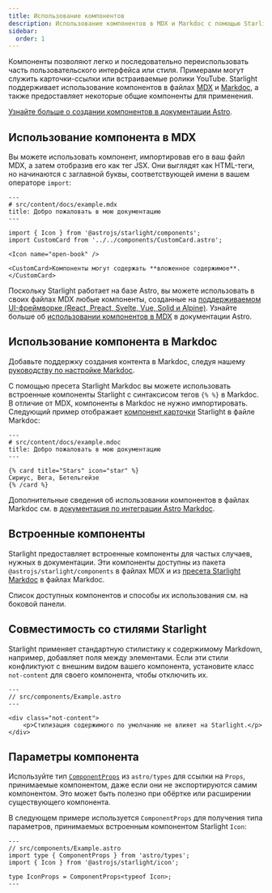 ```yaml
---
title: Использование компонентов
description: Использование компонентов в MDX и Markdoc с помощью Starlight.
sidebar:
  order: 1
---
```


Компоненты позволяют легко и последовательно переиспользовать часть пользовательского интерфейса или стиля.
Примерами могут служить карточки-ссылки или встраиваемые ролики YouTube.
Starlight поддерживает использование компонентов в файлах [MDX](https://mdxjs.com/) и [Markdoc](https://markdoc.dev/), а также предоставляет некоторые общие компоненты для применения.

[Узнайте больше о создании компонентов в документации Astro](https://docs.astro.build/ru/core-concepts/astro-components/).

## Использование компонента в MDX

Вы можете использовать компонент, импортировав его в ваш файл MDX, а затем отобразив его как тег JSX.
Они выглядят как HTML-теги, но начинаются с заглавной буквы, соответствующей имени в вашем операторе `import`:

```mdx
---
# src/content/docs/example.mdx
title: Добро пожаловать в мою документацию
---

import { Icon } from '@astrojs/starlight/components';
import CustomCard from '../../components/CustomCard.astro';

<Icon name="open-book" />

<CustomCard>Компоненты могут содержать **вложенное содержимое**.</CustomCard>
```

Поскольку Starlight работает на базе Astro, вы можете использовать в своих файлах MDX любые компоненты, созданные на [поддерживаемом UI-фреймворке (React, Preact, Svelte, Vue, Solid и Alpine)](https://docs.astro.build/ru/core-concepts/framework-components/).
Узнайте больше об [использовании компонентов в MDX](https://docs.astro.build/ru/guides/markdown-content/#использование-компонентов-в-mdx) в документации Astro.

## Использование компонента в Markdoc

Добавьте поддержку создания контента в Markdoc, следуя нашему [руководству по настройке Markdoc](/ru/guides/authoring-content/#markdoc).

С помощью пресета Starlight Markdoc вы можете использовать встроенные компоненты Starlight с синтаксисом тегов `{% %}` в Markdoc.
В отличие от MDX, компоненты в Markdoc не нужно импортировать.
Следующий пример отображает [компонент карточки](/ru/components/cards/) Starlight в файле Markdoc:

```markdoc
---
# src/content/docs/example.mdoc
title: Добро пожаловать в мою документацию
---

{% card title="Stars" icon="star" %}
Сириус, Вега, Бетельгейзе
{% /card %}
```

Дополнительные сведения об использовании компонентов в файлах Markdoc см. в [документация по интеграции Astro Markdoc](https://docs.astro.build/ru/guides/integrations-guide/markdoc/#render-components).

## Встроенные компоненты

Starlight предоставляет встроенные компоненты для частых случаев, нужных в документации.
Эти компоненты доступны из пакета `@astrojs/starlight/components` в файлах MDX и из [пресета Starlight Markdoc](/ru/guides/authoring-content/#markdoc) в файлах Markdoc.

Список доступных компонентов и способы их использования см. на боковой панели.

## Совместимость со стилями Starlight

Starlight применяет стандартную стилистику к содержимому Markdown, например, добавляет поля между элементами.
Если эти стили конфликтуют с внешним видом вашего компонента, установите класс `not-content` для своего компонента, чтобы отключить их.

```astro 'class="not-content"'
---
// src/components/Example.astro
---

<div class="not-content">
	<p>Стилизация содержимого по умолчанию не влияет на Starlight.</p>
</div>
```

## Параметры компонента

Используйте тип [`ComponentProps`](https://docs.astro.build/ru/guides/typescript/#%D1%82%D0%B8%D0%BF-componentprops) из `astro/types` для ссылки на `Props`, принимаемые компонентом, даже если они не экспортируются самим компонентом.
Это может быть полезно при обёртке или расширении существующего компонента.

В следующем примере используется `ComponentProps` для получения типа параметров, принимаемых встроенным компонентом Starlight `Icon`:

```astro
---
// src/components/Example.astro
import type { ComponentProps } from 'astro/types';
import { Icon } from '@astrojs/starlight/icon';

type IconProps = ComponentProps<typeof Icon>;
---
```
